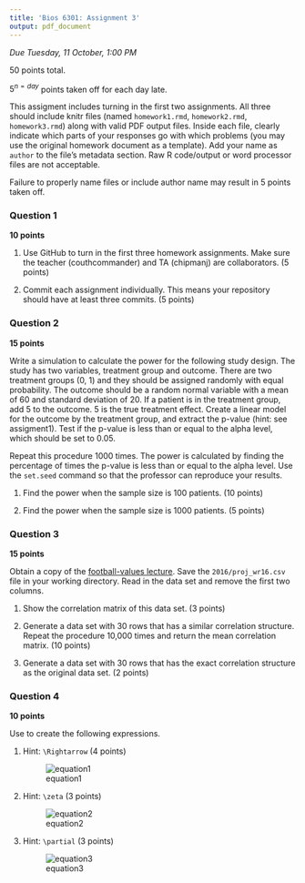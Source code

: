 ```yaml
---
title: 'Bios 6301: Assignment 3'
output: pdf_document
---
```


*Due Tuesday, 11 October, 1:00 PM*

50 points total.

$5^{n=day}$ points taken off for each day late.

This assigment includes turning in the first two assignments. All three should
include knitr files (named `homework1.rmd`, `homework2.rmd`, `homework3.rmd`)
along with valid PDF output files. Inside each file, clearly indicate which
parts of your responses go with which problems (you may use the original homework
document as a template). Add your name as `author` to the file's metadata section.
Raw R code/output or word processor files are not acceptable.

Failure to properly name files or include author name may result in 5 points taken off.

### Question 1 ###

**10 points**

1. Use GitHub to turn in the first three homework assignments. Make sure the teacher (couthcommander) and TA (chipmanj) are collaborators. (5 points)

1. Commit each assignment individually.  This means your repository should have at least three commits. (5 points)

### Question 2 ###

**15 points**

Write a simulation to calculate the power for the following study
design.  The study has two variables, treatment group and outcome.
There are two treatment groups (0, 1) and they should be assigned
randomly with equal probability.  The outcome should be a random normal
variable with a mean of 60 and standard deviation of 20.  If a patient
is in the treatment group, add 5 to the outcome.  5 is the true
treatment effect.  Create a linear model for the outcome by the
treatment group, and extract the p-value (hint: see assigment1).
Test if the p-value is less than or equal to the alpha level, which
should be set to 0.05.

Repeat this procedure 1000 times. The power is calculated by finding
the percentage of times the p-value is less than or equal to the alpha
level.  Use the `set.seed` command so that the professor can reproduce
your results.

1. Find the power when the sample size is 100 patients. (10 points)

1. Find the power when the sample size is 1000 patients. (5 points)

### Question 3 ###

**15 points**

Obtain a copy of the [football-values lecture](https://github.com/couthcommander/football-values).
Save the `2016/proj_wr16.csv` file in your working directory.  Read
in the data set and remove the first two columns.

1. Show the correlation matrix of this data set. (3 points)

1. Generate a data set with 30 rows that has a similar correlation
structure.  Repeat the procedure 10,000 times and return the mean
correlation matrix. (10 points)

1. Generate a data set with 30 rows that has the exact correlation
structure as the original data set. (2 points)

### Question 4 ###

**10 points**

Use \LaTeX to create the following expressions.

1. Hint: `\Rightarrow` (4 points)

    ![equation1](eq1.png)

1. Hint: `\zeta` (3 points)

    ![equation2](eq2.png)

1. Hint: `\partial` (3 points)

    ![equation3](eq3.png)
